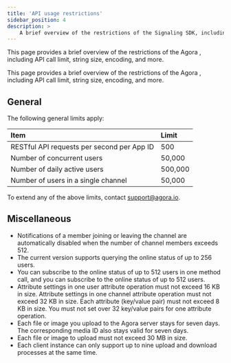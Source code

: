 ```yaml
---
title: 'API usage restrictions'
sidebar_position: 4
description: >
    A brief overview of the restrictions of the Signaling SDK, including API call limit, string size, encoding, and more.
---
```




This page provides a brief overview of the restrictions of the Agora <Vg k="MESS_SDK" />, including API call limit, string size, encoding, and more.

This page provides a brief overview of the restrictions of the Agora <Vg k="MESS_SDK" />, including API call limit, string size, encoding, and more.

<Limitations PRODUCT="Signaling" CLIENT="app" PATH="signaling" />

## General

The following general limits apply:

|Item                                         |Limit              |
|:--------------------------------------------|:------------------|
|RESTful API requests per second per App ID	  |500                |
|Number of concurrent users                   |50,000             |
|Number of daily active users                 |500,000            |
|Number of users in a single channel	      |50,000             |

To extend any of the above limits, contact support@agora.io.

## Miscellaneous

- Notifications of a member joining or leaving the channel are automatically disabled when the number of channel members exceeds 512.
- The current version supports querying the online status of up to 256 users.
- You can subscribe to the online status of up to 512 users in one method call, and you can subscribe to the online status of up to 512 users.
- Attribute settings in one user attribute operation must not exceed 16 KB in size. Attribute settings in one channel attribute operation must not exceed 32 KB in size. Each attribute (key/value pair) must not exceed 8 KB in size. You must not set over 32 key/value pairs for one attribute operation.
- Each file or image you upload to the Agora server stays for seven days. The corresponding media ID also stays valid for seven days.
- Each file or image to upload must not exceed 30 MB in size.
- Each client instance can only support up to nine upload and download processes at the same time.
